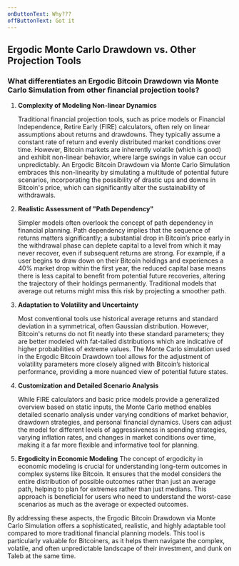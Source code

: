 ```yaml
---
onButtonText: Why???
offButtonText: Got it
---
```


## Ergodic Monte Carlo Drawdown vs. Other Projection Tools

### What differentiates an Ergodic Bitcoin Drawdown via Monte Carlo Simulation from other financial projection tools?

1. **Complexity of Modeling Non-linear Dynamics**

   Traditional financial projection tools, such as price models or Financial Independence, Retire Early (FIRE) calculators, often rely on linear assumptions about returns and drawdowns. They typically assume a constant rate of return and evenly distributed market conditions over time. However, Bitcoin markets are inherently volatile (which is good) and exhibit non-linear behavior, where large swings in value can occur unpredictably. An Ergodic Bitcoin Drawdown via Monte Carlo Simulation embraces this non-linearity by simulating a multitude of potential future scenarios, incorporating the possibility of drastic ups and downs in Bitcoin's price, which can significantly alter the sustainability of withdrawals.

2. **Realistic Assessment of "Path Dependency"**

   Simpler models often overlook the concept of path dependency in financial planning. Path dependency implies that the sequence of returns matters significantly; a substantial drop in Bitcoin’s price early in the withdrawal phase can deplete capital to a level from which it may never recover, even if subsequent returns are strong. For example, if a user begins to draw down on their Bitcoin holdings and experiences a 40% market drop within the first year, the reduced capital base means there is less capital to benefit from potential future recoveries, altering the trajectory of their holdings permanently. Traditional models that average out returns might miss this risk by projecting a smoother path.

3. **Adaptation to Volatility and Uncertainty**

   Most conventional tools use historical average returns and standard deviation in a symmetrical, often Gaussian distribution. However, Bitcoin's returns do not fit neatly into these standard parameters; they are better modeled with fat-tailed distributions which are indicative of higher probabilities of extreme values. The Monte Carlo simulation used in the Ergodic Bitcoin Drawdown tool allows for the adjustment of volatility parameters more closely aligned with Bitcoin’s historical performance, providing a more nuanced view of potential future states.

4. **Customization and Detailed Scenario Analysis**

   While FIRE calculators and basic price models provide a generalized overview based on static inputs, the Monte Carlo method enables detailed scenario analysis under varying conditions of market behavior, drawdown strategies, and personal financial dynamics. Users can adjust the model for different levels of aggressiveness in spending strategies, varying inflation rates, and changes in market conditions over time, making it a far more flexible and informative tool for planning.

5. **Ergodicity in Economic Modeling**
   The concept of ergodicity in economic modeling is crucial for understanding long-term outcomes in complex systems like Bitcoin. It ensures that the model considers the entire distribution of possible outcomes rather than just an average path, helping to plan for extremes rather than just medians. This approach is beneficial for users who need to understand the worst-case scenarios as much as the average or expected outcomes.

By addressing these aspects, the Ergodic Bitcoin Drawdown via Monte Carlo Simulation offers a sophisticated, realistic, and highly adaptable tool compared to more traditional financial planning models. This tool is particularly valuable for Bitcoiners, as it helps them navigate the complex, volatile, and often unpredictable landscape of their investment, and dunk on Taleb at the same time.
